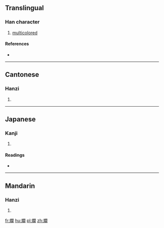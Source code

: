 {{also|斓}}
==Translingual==

===Han character===
{{Han char|rn=67|rad=文|as=17|sn=21|four=0742<sub>0</sub>|canj=卜大日弓田 (YKANW)|ids=⿰[[文]][[闌]]}}

# [[multicolored]]

====References====
* {{Han ref|kx=0477.220|dkj=13486|dj=0835.250|hdz=32171.090|uh=6595|ud=26005|bh=C4E3|bd=50403}}

----

==Cantonese==

===Hanzi===
{{yue-hanzi|jyut=[[laan4]]|y=laan4|sim=斓}}

# {{defn|lang=yue|sort=文17}}

----

==Japanese==

===Kanji===
{{ja-kanji|grade=|rs=文17}}

# {{defn|lang=ja|sort=文17}}

====Readings====
* {{ja-readings|on=[[らん]] (ran), [[れん]] (ren)|kun=[[あや]] (aya)}}

----

==Mandarin==

===Hanzi===
{{cmn-hanzi|sim=斓|pin=[[lán]] ([[lan2]])|wg=lan<sup>2</sup>}}

# {{defn|lang=cmn|sort=文17}}

[[fr:斕]]
[[hu:斕]]
[[pl:斕]]
[[zh:斕]]